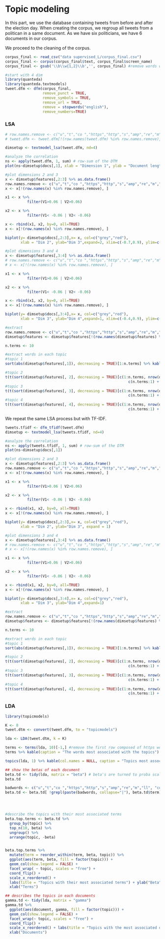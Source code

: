 # Topic modeling

In this part, we use the database containing tweets from before and after the election day. When creating the corpus, we regroup all tweets from a politican in a same document. As we have six politicians, we have 6 documents in our corpus. 

We proceed to the cleaning of the corpus. 

```r
corpus_final <- read_csv("data supervised_L/corpus_final.csv")
corpus_final <- corpus(corpus_final$text, corpus_final$screen_name)
corpus_final <- gsub('\\b\\w{1,2}\\b','', corpus_final) #remove words whose length is smaller than 3

#start with 4 dim
library(quanteda)
library(quanteda.textmodels)
tweet.dfm <- dfm(corpus_final,
                 remove_punct = TRUE, 
                 remove_symbols = TRUE, 
                 remove_url = TRUE,
                 remove = stopwords("english"),
                 remove_numbers=TRUE)
```

### LSA

```r
# row.names.remove <- c("u","t","co ","https","http","s","amp","re","m","ll", "co", "we", "obama1")
# tweet.dfm <- tweet.dfm[!(row.names(tweet.dfm) %in% row.names.remove), ]

dimsetup <- textmodel_lsa(tweet.dfm, nd=4)

#analyze the correlation
ns <- apply(tweet.dfm, 1, sum) # row-sum of the DTM
plot(ns~dimsetup$docs[,1], xlab = "Dimension 1", ylab = "Document length", main = "Dimension 1 versus document lenght")
```



```r

#plot dimensions 2 and 3 
x <- dimsetup$features[,2:3] %>% as.data.frame()
row.names.remove <- c("u","t","co ","https","http","s","amp","re","m","ll", "co", "we", "obama1")
x <- x[!(row.names(x) %in% row.names.remove), ]

x1 <- x %>%
          filter(V1>0.06 | V2>0.06)

x2 <- x %>%
          filter(V1< -0.06 | V2< -0.06) 

x <- rbind(x1, x2, by=0, all=TRUE)
x <- x[!(row.names(x) %in% row.names.remove), ]

biplot(y= dimsetup$docs[,2:3],x= x, col=c("grey","red"),
       xlab = "Dim 2", ylab="Dim 3",expand=2, xlim=c(-0.7,0.9), ylim=c(-0.6,0.99))

#plot dimensions 3 and 4
x <- dimsetup$features[,3:4] %>% as.data.frame()
# row.names.remove <- c("u","t","co ","https","http","s","amp","re","m","ll", "co", "we", "obama1")
# x <- x[!(row.names(x) %in% row.names.remove), ]

x1 <- x %>%
          filter(V1>0.06 | V2>0.06)

x2 <- x %>%
          filter(V1< -0.06 | V2< -0.06) 

x <- rbind(x1, x2, by=0, all=TRUE)
x <- x[!(row.names(x) %in% row.names.remove), ]

biplot(y= dimsetup$docs[,3:4],x= x, col=c("grey","red"),
       xlab = "Dim 3", ylab="Dim 4",expand=1, xlim=c(-0.4,0.9), ylim=c(-0.4, 0.8))

#extract
row.names.remove <- c("u","t","co ","https","http","s","amp","re","m","ll", "co", "we", "obama1")
dimsetup$features <- dimsetup$features[!(row.names(dimsetup$features) %in% row.names.remove), ]

n.terms <- 10

#extract words in each topic
#topic 1
sort(abs(dimsetup$features[,1]), decreasing = TRUE)[1:n.terms] %>% kable(col.names = NULL, caption = "Main words of topic 1") %>% kable_styling(latex_options = "striped",full_width = FALSE)

#topic 2
t(t(sort(dimsetup$features[, 2], decreasing = TRUE)[c(1:n.terms, nrow(dimsetup$features) -
                                                        c(n.terms:1) + 1)])) %>% kable(col.names = NULL, caption = "Main words of topic 2") %>% kable_styling(latex_options = "striped",full_width = FALSE)
#topic 3
t(t(sort(dimsetup$features[, 3], decreasing = TRUE)[c(1:n.terms, nrow(dimsetup$features) -
                                                        c(n.terms:1) + 1)])) %>% kable(col.names = NULL, caption = "Main words of topic 3") %>% kable_styling(latex_options = "striped",full_width = FALSE)
#topic 4
t(t(sort(dimsetup$features[, 4], decreasing = TRUE)[c(1:n.terms, nrow(dimsetup$features) -
                                                        c(n.terms:1) + 1)])) %>% kable(col.names = NULL, caption = "Main words of topic 4") %>% kable_styling(latex_options = "striped",full_width = FALSE)
```
We repeat the same LSA process but with TF-IDF.

```r
tweets.tfidf <- dfm_tfidf(tweet.dfm)
dimsetup <- textmodel_lsa(tweets.tfidf, nd=4)

#analyze the correlation
ns <- apply(tweets.tfidf, 1, sum) # row-sum of the DTM
plot(ns~dimsetup$docs[,1])

#plot dimensions 2 and 3 
x <- dimsetup$features[,2:3] %>% as.data.frame()
row.names.remove <- c("u","t","co ","https","http","s","amp","re","m","ll", "co", "we", "obama1", "all")
x <- x[!(row.names(x) %in% row.names.remove), ]

x1 <- x %>%
          filter(V1>0.06 | V2>0.06)

x2 <- x %>%
          filter(V1< -0.06 | V2< -0.06) 

x <- rbind(x1, x2, by=0, all=TRUE)
x <- x[!(row.names(x) %in% row.names.remove), ]

biplot(y= dimsetup$docs[,2:3],x= x, col=c("grey","red"),
       xlab = "Dim 2", ylab="Dim 3", expand = 1)

#plot dimensions 3 and 4
x <- dimsetup$features[,3:4] %>% as.data.frame()
# row.names.remove <- c("u","t","co ","https","http","s","amp","re","m","ll", "co", "we", "obama1")
# x <- x[!(row.names(x) %in% row.names.remove), ]

x1 <- x %>%
          filter(V1>0.06 | V2>0.06)

x2 <- x %>%
          filter(V1< -0.06 | V2< -0.06) 

x <- rbind(x1, x2, by=0, all=TRUE) 
x <- x[!(row.names(x) %in% row.names.remove), ]

biplot(y= dimsetup$docs[,3:4],x= x, col=c("grey","red"),
       xlab = "Dim 3", ylab="Dim 4",expand=1)

#extract
row.names.remove <- c("u","t","co ","https","http","s","amp","re","m","ll", "co", "we", "obama1", "xdzz", "jill", "eoxt", "usmca", "ofa", "uoivh")
dimsetup$features <- dimsetup$features[!(row.names(dimsetup$features) %in% row.names.remove), ]

n.terms <- 10

#extract words in each topic
#topic 1
sort(abs(dimsetup$features[,1]), decreasing = TRUE)[1:n.terms] %>% kable(col.names = NULL, caption = "Main words of topic 1") %>% kable_styling(latex_options = "striped",full_width = FALSE)

#topic 2
t(t(sort(dimsetup$features[, 2], decreasing = TRUE)[c(1:n.terms, nrow(dimsetup$features) -
                                                        c(n.terms:1) + 1)])) %>% kable(col.names = NULL, caption = "Main words of topic 2") %>% kable_styling(latex_options = "striped",full_width = FALSE)
#topic 3
t(t(sort(dimsetup$features[, 3], decreasing = TRUE)[c(1:n.terms, nrow(dimsetup$features) -
                                                        c(n.terms:1) + 1)])) %>% kable(col.names = NULL, caption = "Main words of topic 3") %>% kable_styling(latex_options = "striped",full_width = FALSE)
#topic 4
t(t(sort(dimsetup$features[, 4], decreasing = TRUE)[c(1:n.terms, nrow(dimsetup$features) -
                                                        c(n.terms:1) + 1)])) %>% kable(col.names = NULL, caption = "Main words of topic 4") %>% kable_styling(latex_options = "striped",full_width = FALSE)


```

### LDA

```r
library(topicmodels)

K <- 8
tweet.dtm <- convert(tweet.dfm, to = "topicmodels")

lda <- LDA(tweet.dtm, k = K) 

terms <- terms(lda, 10)[-1,] #remove the first row composed of https word
terms %>% kable(caption = "The words most associated with the topics") %>% kable_styling(latex_options = "striped",full_width = FALSE)

topics(lda, 1) %>% kable(col.names = NULL, caption = "Topics most associated with each document") %>% kable_styling(latex_options = "striped", full_width = FALSE)

## show the betas of each document
beta.td <- tidy(lda, matrix = "beta") # beta's are turned to proba scales
beta.td 

badwords <- c("u","t","co ","https","http","s","amp","re","m","ll", "co", "we", "obama1")
beta.td <- beta.td[ !grepl(paste(badwords, collapse="|"), beta.td$term),]




#describe the topics with their most associated terms
beta.top.terms <- beta.td %>%
  group_by(topic) %>%
  top_n(10, beta) %>%
  ungroup() %>%
  arrange(topic, -beta)


beta.top.terms %>%
  mutate(term = reorder_within(term, beta, topic)) %>%
  ggplot(aes(term, beta, fill = factor(topic))) +
  geom_col(show.legend = FALSE) +
  facet_wrap( ~ topic, scales = "free") +
  coord_flip() +
  scale_x_reordered() +
  labs(title = "Topics with their most associated terms") + ylab("Beta") +
  xlab("Terms") 

## describes the topics in each documents
gamma.td <- tidy(lda, matrix = "gamma")
gamma.td %>%
  ggplot(aes(document, gamma, fill = factor(topic))) +
  geom_col(show.legend = FALSE) +
  facet_wrap(~ topic, scales = "free") +
  coord_flip() +
  scale_x_reordered() + labs(title = "Topics with the most associated documents") + ylab("Gamma") +
  xlab("Documents") 



```



<!-- #word embedding -->
<!-- ```{r message=FALSE, warning=FALSE} -->
<!-- corpus_final <- read_csv("data supervised_L/corpus_final.csv") -->
<!-- corpus_final <- corpus(corpus_final$text, corpus_final$screen_name) -->

<!-- tweet.cp <- corpus_final -->
<!-- tweet.tk <- tokens(tweet.cp, -->
<!--                    remove_punct = TRUE, -->
<!--                    remove_symbols = TRUE, -->
<!--                    remove_numbers = TRUE) %>% tokens_tolower() %>% -->
<!--   tokens_replace(pattern=hash_lemmas$token, replacement = hash_lemmas$lemma) %>% -->
<!--   tokens_remove(pattern = c("s", "amp", "de","la", "en", "t","re","gsgsgh", -->
<!--                             "u","t","co ","https","http","s","amp","re","m","ll", "co", "we", stopwords("english")))  -->




<!-- tweet.coo <- fcm(tweet.tk, context="window", window = 5, tri=FALSE)  -->

<!-- library(text2vec) -->
<!-- p <- 2 # word embedding dimension -->
<!-- tweet.glove <- GlobalVectors$new(rank = p, x_max = 10) # x_max is a needed technical option -->
<!-- tweet.weC <- tweet.glove$fit_transform(tweet.coo) -->
<!-- tweet.we <- t(tweet.glove$components)+tweet.weC -->

<!-- n.w <- apply(dfm(tweet.tk),2,sum) ## compute the number of times ech term is used -->
<!-- index <- order(n.w, decreasing = TRUE)[1:60] # select the row-number corresponding to the 50 largest n.w -->

<!-- plot(tweet.we[index,], type='n',  xlab="Dim 1", ylab="Dim 2") -->
<!-- text(x=tweet.we[index,], labels=rownames(tweet.we[index,])) -->
<!-- ``` -->

<!-- ```{r} -->

<!-- nd <- length(tweet.tk) # number of documents -->
<!-- tweet.de <- matrix(nr=nd, nc=p) # document embedding matrix (1 document per row) -->
<!-- for (i in 1:nd){ -->
<!--   words_in_i <- tweet.we[tweet.tk[[i]],] -->
<!--   tweet.de[i,] <- apply(words_in_i,2,mean) -->
<!-- } -->
<!-- row.names(tweet.de) <- names(tweet.cp) -->
<!-- ## tweet.de -->

<!-- plot(tweet.de, type='n',  xlab="Dim 1", ylab="Dim 2", main="Centroids") -->
<!-- text(x=tweet.de, labels=rownames(tweet.de)) -->

<!-- ``` -->

<!-- ```{r} -->
<!-- tweet.dtm <- dfm(tweet.tk) -->
<!-- tweet.rwmd.model <- RelaxedWordMoversDistance$new(tweet.dtm, tweet.we) -->
<!-- tweet.rwms <- tweet.rwmd.model$sim2(tweet.dtm) -->
<!-- tweet.rwmd <- tweet.rwmd.model$dist2(tweet.dtm) -->

<!-- tweet.hc <- hclust(as.dist(tweet.rwmd)) -->
<!-- plot(tweet.hc, cex=0.8) -->
<!-- ``` -->

